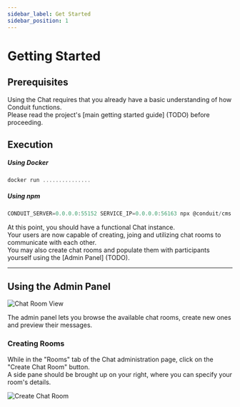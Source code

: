 ```yaml
---
sidebar_label: Get Started
sidebar_position: 1
---
```


# Getting Started

## Prerequisites

Using the Chat requires that you already have a basic understanding of how Conduit functions.<br />
Please read the project's [main getting started guide] (TODO) before proceeding.

## Execution

##### Using Docker

```jsx
docker run ...............
```

##### Using npm

```jsx
CONDUIT_SERVER=0.0.0.0:55152 SERVICE_IP=0.0.0.0:56163 npx @conduit/cms start
```

At this point, you should have a functional Chat instance.<br />
Your users are now capable of creating, joing and utilizing chat rooms to communicate with each other.<br />
You may also create chat rooms and populate them with participants yourself using the [Admin Panel] (TODO).

-------------------------------------------------

## Using the Admin Panel

![Chat Room View](/img/modules/chat/admin/room_view.png)

The admin panel lets you browse the available chat rooms, create new ones and preview their messages.

### Creating Rooms

While in the "Rooms" tab of the Chat administration page, click on the "Create Chat Room" button.<br />
A side pane should be brought up on your right, where you can specify your room's details. 

![Create Chat Room](/img/modules/chat/admin/create_room_pane.png)
